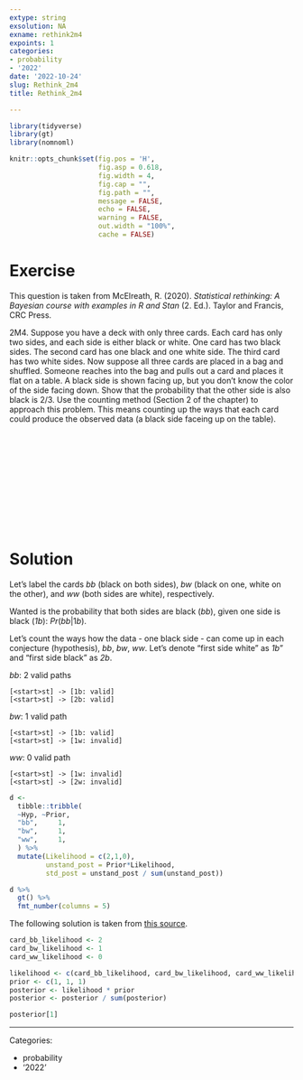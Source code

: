```yaml
---
extype: string
exsolution: NA
exname: rethink2m4
expoints: 1
categories:
- probability
- '2022'
date: '2022-10-24'
slug: Rethink_2m4
title: Rethink_2m4

---
```




```r
library(tidyverse)
library(gt)
library(nomnoml)
```


```r
knitr::opts_chunk$set(fig.pos = 'H',
                      fig.asp = 0.618,
                      fig.width = 4,
                      fig.cap = "", 
                      fig.path = "",
                      message = FALSE,
                      echo = FALSE,
                      warning = FALSE,
                      out.width = "100%",
                      cache = FALSE)
```








# Exercise

This question is taken from McElreath, R. (2020). *Statistical rethinking: A Bayesian course with examples in R and Stan* (2. Ed.). Taylor and Francis, CRC Press.


2M4. Suppose you have a deck with only three cards. Each card has only two sides, and each side is either black or white. One card has two black sides. The second card has one black and one white side. The third card has two white sides. Now suppose all three cards are placed in a bag and shuffled. Someone reaches into the bag and pulls out a card and places it flat on a table. A black side is shown facing up, but you don’t know the color of the side facing down. Show that the probability that the other side is also black is 2/3. Use the counting method (Section 2 of the chapter) to approach this problem. This means counting up the ways that each card could produce the observed data (a black side faceing up on the table).




</br>
</br>
</br>
</br>
</br>
</br>
</br>
</br>
</br>
</br>

# Solution

Let's label the cards *bb* (black on both sides), *bw* (black on one, white on the other), and *ww* (both sides are white), respectively.

Wanted is the probability that both sides are black (*bb*), given one side is black (*1b*): $Pr(bb|1b)$.

Let's count the ways how the data - one black side - can come up in each conjecture (hypothesis), *bb*, *bw*, *ww*. Let's denote "first side white" as *1b*" and "first side black" as *2b*.

*bb*: 2 valid paths

```nomnoml
[<start>st] -> [1b: valid]
[<start>st] -> [2b: valid]

```


*bw*: 1 valid path

```nomnoml
[<start>st] -> [1b: valid]
[<start>st] -> [1w: invalid]
```


*ww*: 0 valid path

```nomnoml
[<start>st] -> [1w: invalid]
[<start>st] -> [2w: invalid]
```


```r
d <-
  tibble::tribble(
  ~Hyp, ~Prior,
  "bb",     1, 
  "bw",     1,   
  "ww",     1, 
  ) %>% 
  mutate(Likelihood = c(2,1,0),
         unstand_post = Prior*Likelihood,
         std_post = unstand_post / sum(unstand_post))

```


```r
d %>% 
  gt() %>% 
  fmt_number(columns = 5)

```



The following solution is taken from [this source](https://sr2-solutions.wjakethompson.com/bayesian-inference.html).


```r
card_bb_likelihood <- 2
card_bw_likelihood <- 1
card_ww_likelihood <- 0

likelihood <- c(card_bb_likelihood, card_bw_likelihood, card_ww_likelihood)
prior <- c(1, 1, 1)
posterior <- likelihood * prior
posterior <- posterior / sum(posterior)

posterior[1]


```





---

Categories: 

- probability
- '2022'

